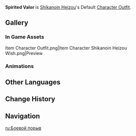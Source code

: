 {{Outfit Infobox
|id           = 
|image        = <gallery>
Character Shikanoin Heizou Full Wish.png|Wish
Character Shikanoin Heizou Game.png|In Game
</gallery>
|character    = Shikanoin Heizou
|type         = Default
|description  = [[Shikanoin Heizou]]'s outfit.
|obtain       = Unlocked upon obtaining character
}}
'''Spirited Valor''' is [[Shikanoin Heizou]]'s Default [[Character Outfit]].

==Gallery==
===In Game Assets===
<gallery hideaddbutton="true" captionalign="center">
Item Character Outfit.png|Item
Character Shikanoin Heizou Wish.png|Preview
</gallery>

===Animations===
{{Preview
|size=180px
|file1=Idle Shikanoin Heizou 1
|file2=Idle Shikanoin Heizou 2
|file3=Talent Menu Shikanoin Heizou
|file4=Weapon Menu Shikanoin Heizou
}}

==Other Languages==
{{Other Languages
|en      = Spirited Valor
|zhs     = 弁武朝风
|zhs_rm  = Biànwǔ Cháofēng
|zht     = 弁武朝風
|zht_rm  = Biànwǔ Cháofēng
|zh_tl   = 
|ja      = 武弁爽風
|ja_rm   = Buben Soufuu{{Assumed}}
|ja_tl   = 
|ko      = 용맹의 바람
|ko_rm   = Yongmaeng-ui Baram
|ko_tl   = Wind of Valor
|es      = Aires marciales
|es_tl   = 
|fr      = Courage fougueux
|fr_tl   = Spirited Courage
|ru      = Боевой порыв
|ru_tl   = 
|th      = วรยุทธสะท้านลม
|th_rm   = 
|th_tl   = 
|vi      = Võ Thuật Vũ Bão
|vi_tl   = 
|de      = Kampfgeist im Wind
|de_tl   = Fighting Spirit Within the Wind
|id      = Martial Airs
|pt      = Ar Marcial
|pt_tl   = Martial Air
}}

==Change History==
{{Change History|2.8}}

==Navigation==
{{Dressing Room Navbox|type=outfit}}

[[ru:Боевой порыв]]